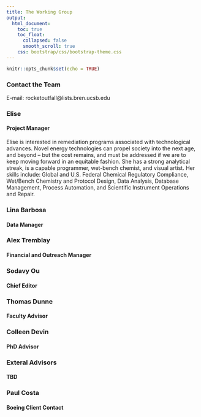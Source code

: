 ```yaml
---
title: The Working Group
output:
  html_document:
    toc: true
    toc_float:
      collapsed: false
      smooth_scroll: true
    css: bootstrap/css/bootstrap-theme.css
---
```


```r
knitr::opts_chunk$set(echo = TRUE)
```

### Contact the Team

E-mail: rocketoutfall@lists.bren.ucsb.edu

### Elise
#### Project Manager
Elise is interested in remediation programs associated with technological advances. Novel energy technologies can propel society into the next age, and beyond -- but the cost remains, and must be addressed if we are to keep moving forward in an equitable fashion. She has a strong analytical streak, is a capable programmer, wet-bench chemist, and visual artist. Her skills include: Global and U.S. Federal Chemical Regulatory Compliance, Wet/Bench Chemistry and Protocol Design, Data Analysis, Database Management, Process Automation, and Scientific Instrument Operations and Repair.

### Lina Barbosa
#### Data Manager

### Alex Tremblay
#### Financial and Outreach Manager

### Sodavy Ou
#### Chief Editor

### Thomas Dunne
#### Faculty Advisor

### Colleen Devin
#### PhD Advisor

### Exteral Advisors
#### TBD

### Paul Costa
#### Boeing Client Contact
